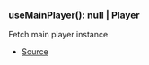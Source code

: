 ### useMainPlayer(): null \| Player
Fetch main player instance



- [Source](https://github.com/Androz2091/discord-player/blob/62d0fce/packages/discord-player/src/hooks/useMainPlayer.ts#L16)